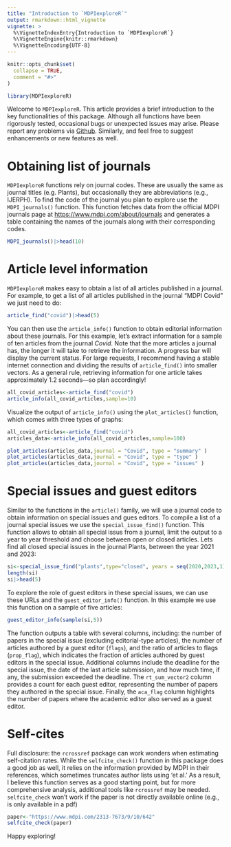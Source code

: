 ```yaml
---
title: "Introduction to `MDPIexploreR`"
output: rmarkdown::html_vignette
vignette: >
  %\VignetteIndexEntry{Introduction to `MDPIexploreR`}
  %\VignetteEngine{knitr::rmarkdown}
  %\VignetteEncoding{UTF-8}
---
```


```r
knitr::opts_chunk$set(
  collapse = TRUE,
  comment = "#>"
)
```

```r
library(MDPIexploreR)
```

Welcome to `MDPIexploreR`. This article provides a brief introduction to the key functionalities of this package. Although all functions have been rigorously tested, occasional bugs or unexpected issues may arise. Please report any problems via [Github](https://github.com/pgomba/MDPI_explorer/issues). Similarly, and feel free to suggest enhancements or new features as well.

# Obtaining list of journals

`MDPIexploreR` functions rely on journal codes. These are usually the same as journal titles (e.g. Plants), but occasionally they are abbreviations (e.g., IJERPH). To find the code of the journal you plan to explore use the `MDPI_journals()` function. This function fetches data from the official MDPI journals page at [https://www.mdpi.com/about/journals](https://www.mdpi.com/about/journals) and generates a table containing the names of the journals along with their corresponding codes.

```r
MDPI_journals()|>head(10)
```


# Article level information

`MDPIexploreR` makes easy to obtain a list of all articles published in a journal. For example, to get a list of all articles published in the journal "MDPI Covid" we just need to do:

```r
article_find("covid")|>head(5)
```

You can then use the `article_info()` function to obtain editorial information about these journals. For this example, let's extract information for a sample of ten articles from the journal *Covid*. Note that the more articles a journal has, the longer it will take to retrieve the information. A progress bar will display the current status. For large requests, I recommend having a stable internet connection and dividing the results of `article_find()` into smaller vectors. As a general rule, retrieving information for one article takes approximately 1.2 seconds—so plan accordingly!

```r
all_covid_articles<-article_find("covid")
article_info(all_covid_articles,sample=10)
```
Visualize the output of `article_info()` using the `plot_articles()` function, which comes with three types of graphs:

```r
all_covid_articles<-article_find("covid")
articles_data<-article_info(all_covid_articles,sample=100)

plot_articles(articles_data,journal = "Covid", type = "summary" )
plot_articles(articles_data,journal = "Covid", type = "type" )
plot_articles(articles_data,journal = "Covid", type = "issues" )
```
# Special issues and guest editors

Similar to the functions in the `article()` family, we will use a journal code to obtain information on special issues and gues editors. 
To compile a list of a journal special issues we use the `special_issue_find()` function. This function allows to obtain all special issus from a journal, limit the output to a year to year threshold and choose between open or closed articles. Lets find all closed special issues in the journal Plants, between the year 2021 and 2023: 

```r
si<-special_issue_find("plants",type="closed", years = seq(2020,2023,1))
length(si)
si|>head(5)

```
To explore the role of guest editors in these special issues, we can use these URLs and the `guest_editor_info()` function. In this example we use this function on a sample of five articles:

```r

guest_editor_info(sample(si,5))

```

The function outputs a table with several columns, including: the number of papers in the special issue (excluding editorial-type articles), the number of articles authored by a guest editor (`flags`), and the ratio of articles to flags (`prop_flag`), which indicates the fraction of articles authored by guest editors in the special issue. Additional columns include the deadline for the special issue, the date of the last article submission, and how much time, if any, the submission exceeded the deadline. The `rt_sum_vector2` column provides a count for each guest editor, representing the number of papers they authored in the special issue. Finally, the `aca_flag` column highlights the number of papers where the academic editor also served as a guest editor. 

# Self-cites

Full disclosure: the `rcrossref` package can work wonders when estimating self-citation rates. While the `selfcite_check()` function in this package does a good job as well, it relies on the information provided by MDPI in their references, which sometimes truncates author lists using 'et al.' As a result, I believe this function serves as a good starting point, but for more comprehensive analysis, additional tools like `rcrossref` may be needed. `selfcite_check` won't work if the paper is not directly available online (e.g., is only available in a pdf)

```r
paper<-"https://www.mdpi.com/2313-7673/9/10/642"
selfcite_check(paper)

```

Happy exploring!
